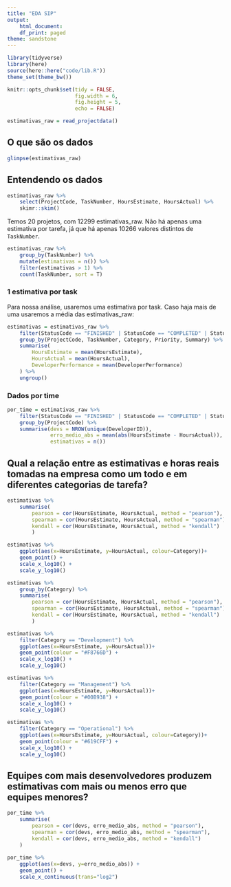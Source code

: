 ```yaml
---
title: "EDA SIP"
output:
    html_document:
    df_print: paged
theme: sandstone
---
```


```r
library(tidyverse)
library(here)
source(here::here("code/lib.R"))
theme_set(theme_bw())

knitr::opts_chunk$set(tidy = FALSE,
                      fig.width = 6,
                      fig.height = 5,
                      echo = FALSE)

```

```r
estimativas_raw = read_projectdata()
```

## O que são os dados

```r
glimpse(estimativas_raw)
```

## Entendendo os dados

```r
estimativas_raw %>% 
    select(ProjectCode, TaskNumber, HoursEstimate, HoursActual) %>% 
    skimr::skim()
```

Temos 20 projetos, com 12299 estimativas_raw. Não há apenas uma estimativa por tarefa, já que há apenas 10266 valores distintos de `TaskNumber`.

```r
estimativas_raw %>% 
    group_by(TaskNumber) %>% 
    mutate(estimativas = n()) %>% 
    filter(estimativas > 1) %>% 
    count(TaskNumber, sort = T)
```

### 1 estimativa por task

Para nossa análise, usaremos uma estimativa por task. Caso haja mais de uma usaremos a média das estimativas_raw:

```r
estimativas = estimativas_raw %>%
    filter(StatusCode == "FINISHED" | StatusCode == "COMPLETED" | StatusCode == "RELEASED", !is.na(HoursEstimate), !is.na(HoursActual)) %>%
    group_by(ProjectCode, TaskNumber, Category, Priority, Summary) %>%
    summarise(
        HoursEstimate = mean(HoursEstimate),
        HoursActual = mean(HoursActual),
        DeveloperPerformance = mean(DeveloperPerformance)
    ) %>%
    ungroup()
```

### Dados por time

```r
por_time = estimativas_raw %>%
    filter(StatusCode == "FINISHED" | StatusCode == "COMPLETED" | StatusCode == "RELEASED", !is.na(HoursEstimate), !is.na(HoursActual)) %>%
    group_by(ProjectCode) %>% 
    summarise(devs = NROW(unique(DeveloperID)), 
              erro_medio_abs = mean(abs(HoursEstimate - HoursActual)), 
              estimativas = n())
```


## Qual a relação entre as estimativas e horas reais tomadas na empresa como um todo e em diferentes categorias de tarefa?

```r
estimativas %>%
    summarise(
        pearson = cor(HoursEstimate, HoursActual, method = "pearson"), 
        spearman = cor(HoursEstimate, HoursActual, method = "spearman"), 
        kendall = cor(HoursEstimate, HoursActual, method = "kendall")
        ) 

estimativas %>%
    ggplot(aes(x=HoursEstimate, y=HoursActual, colour=Category))+
    geom_point() +
    scale_x_log10() + 
    scale_y_log10()

estimativas %>%
    group_by(Category) %>%
    summarise(
        pearson = cor(HoursEstimate, HoursActual, method = "pearson"), 
        spearman = cor(HoursEstimate, HoursActual, method = "spearman"), 
        kendall = cor(HoursEstimate, HoursActual, method = "kendall")
        ) 

estimativas %>%
    filter(Category == "Development") %>%
    ggplot(aes(x=HoursEstimate, y=HoursActual))+
    geom_point(colour = "#F8766D") +
    scale_x_log10() + 
    scale_y_log10()

estimativas %>%
    filter(Category == "Management") %>%
    ggplot(aes(x=HoursEstimate, y=HoursActual))+
    geom_point(colour = "#00B938") +
    scale_x_log10() + 
    scale_y_log10()

estimativas %>%
    filter(Category == "Operational") %>%
    ggplot(aes(x=HoursEstimate, y=HoursActual, colour=Category))+
    geom_point(colour = "#619CFF") +
    scale_x_log10() + 
    scale_y_log10()
```

## Equipes com mais desenvolvedores produzem estimativas com mais ou menos erro que equipes menores? 
```r
por_time %>%
    summarise(
        pearson = cor(devs, erro_medio_abs, method = "pearson"), 
        spearman = cor(devs, erro_medio_abs, method = "spearman"), 
        kendall = cor(devs, erro_medio_abs, method = "kendall")
    )
    
por_time %>%
    ggplot(aes(x=devs, y=erro_medio_abs)) +
    geom_point() +
    scale_x_continuous(trans="log2")
```